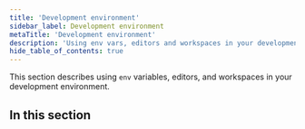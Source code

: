 ```yaml
---
title: 'Development environment'
sidebar_label: Development environment
metaTitle: 'Development environment'
description: 'Using env vars, editors and workspaces in your development environment'
hide_table_of_contents: true
---
```

<head>
    <title>{frontMatter.metaTitle}</title>
</head>

<TopBlock>

This section describes using `env` variables, editors, and workspaces in your development environment.

</TopBlock>

## In this section

<Subsections depth="3" />
